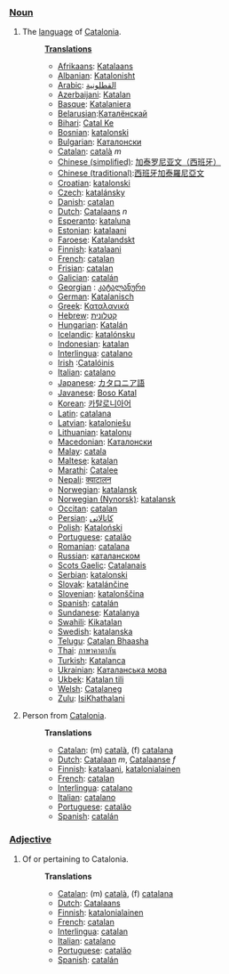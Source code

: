 ===[[Noun]]===
# The [[language]] of [[w:Catalonia|Catalonia]].
#:'''[[Translation]]s'''
#:*[[Afrikaans]]: [[Katalaans]]
#:*[[Albanian]]: [[Katalonisht]]
#:*[[Arabic]]: [[القطلونية]]
#:*[[Azerbaijani]]: [[Katalan]]
#:*[[Basque]]: [[Katalaniera]]
#:*[[Belarusian]]:[[Каталёнскай]]
#:*[[Bihari]]: [[Catal Ke]]
#:*[[Bosnian]]: [[katalonski]]
#:*[[Bulgarian]]: [[Каталонски]]
#:*[[Catalan]]: [[català]] ''m''
#:*[[Chinese (simplified)]]: [[加泰罗尼亚文（西班牙）]]
#:*[[Chinese (traditional)]]:[[西班牙加泰羅尼亞文]]
#:*[[Croatian]]: [[katalonski]]
#:*[[Czech]]: [[katalánsky]]
#:*[[Danish]]: [[catalan]]
#:*[[Dutch]]: [[Catalaans]] ''n''
#:*[[Esperanto]]: [[kataluna]]
#:*[[Estonian]]: [[katalaani]]
#:*[[Faroese]]: [[Katalandskt]]
#:*[[Finnish]]: [[katalaani]]
#:*[[French]]: [[catalan]]
#:*[[Frisian]]: [[catalan]]
#:*[[Galician]]: [[catalán]]
#:*[[Georgian]] : [[კატალანური]]
#:*[[German]]: [[Katalanisch]]
#:*[[Greek]]: [[Καταλανικά]]
#:*[[Hebrew]]: [[קטלונית]]
#:*[[Hungarian]]: [[Katalán]]
#:*[[Icelandic]]: [[katalónsku]]
#:*[[Indonesian]]: [[katalan]]
#:*[[Interlingua]]: [[catalano]]
#:*[[Irish]] :[[Catalóinis]]
#:*[[Italian]]: [[catalano]]
#:*[[Japanese]]: [[カタロニア語]]
#:*[[Javanese]]: [[Boso Katal]]
#:*[[Korean]]: [[카탈로니아어]]
#:*[[Latin]]: [[catalana]]
#:*[[Latvian]]: [[kataloniešu]]
#:*[[Lithuanian]]: [[katalonų]]
#:*[[Macedonian]]: [[Каталонски]]
#:*[[Malay]]: [[catala]]
#:*[[Maltese]]: [[katalan]]
#:*[[Marathi]]: [[Catalee]]
#:*[[Nepali]]: [[क्याटालन]]
#:*[[Norwegian]]: [[katalansk]]
#:*[[Norwegian (Nynorsk)]]: [[katalansk]]
#:*[[Occitan]]: [[catalan]]
#:*[[Persian]]: [[کاتالاتی]]
#:*[[Polish]]: [[Kataloński]]
#:*[[Portuguese]]: [[catalão]]
#:*[[Romanian]]: [[catalana]]
#:*[[Russian]]: [[каталанском]]
#:*[[Scots Gaelic]]: [[Catalanais]]
#:*[[Serbian]]: [[katalonski]]
#:*[[Slovak]]: [[katalánčine]]
#:*[[Slovenian]]: [[katalonščina]]
#:*[[Spanish]]: [[catalán]]
#:*[[Sundanese]]: [[Katalanya]]
#:*[[Swahili]]: [[Kikatalan]]
#:*[[Swedish]]: [[katalanska]]
#:*[[Telugu]]: [[Catalan Bhaasha]]
#:*[[Thai]]: [[ภาษาคาตาลัน]]
#:*[[Turkish]]: [[Katalanca]]
#:*[[Ukrainian]]: [[Каталанська мова]]
#:*[[Ukbek]]: [[Katalan tili]]
#:*[[Welsh]]: [[Catalaneg]]
#:*[[Zulu]]: [[IsiKhathalani]]
# Person from [[Catalonia]].
#:'''Translations'''
#:*[[Catalan]]: (m) [[català]], (f) [[catalana]]
#:*[[Dutch]]: [[Catalaan]] ''m'', [[Catalaanse]] ''f''
#:*[[Finnish]]: [[katalaani]], [[katalonialainen]]
#:*[[French]]: [[catalan]]
#:*[[Interlingua]]: [[catalano]]
#:*[[Italian]]: [[catalano]]
#:*[[Portuguese]]: [[catalão]]
#:*[[Spanish]]: [[catalán]]
===[[Adjective]]===
# Of or pertaining to Catalonia.
#:'''Translations'''
#:*[[Catalan]]: (m) [[català]], (f) [[catalana]]
#:*[[Dutch]]: [[Catalaans]]
#:*[[Finnish]]: [[katalonialainen]]
#:*[[French]]: [[catalan]]
#:*[[Interlingua]]: [[catalan]]
#:*[[Italian]]: [[catalano]]
#:*[[Portuguese]]: [[catalão]]
#:*[[Spanish]]: [[catalán]]